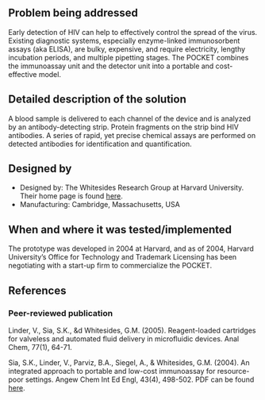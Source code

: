 {{Medical Device
|Health Topic=HIV/AIDS
|Classification=Diagnosis
|Scope=Prototype
|Location=Africa, Asia, South America
|Image=Pocket.png
}}
==Problem being addressed==
Early detection of HIV can help to effectively control the spread of the virus. Existing diagnostic systems, especially enzyme-linked immunosorbent assays (aka ELISA), are bulky, expensive, and require electricity, lengthy incubation periods, and multiple pipetting stages.  The POCKET combines the immunoassay unit and the detector unit into a portable and cost-effective model.

==Detailed description of the solution==
A blood sample is delivered to each channel of the device and is analyzed by an antibody-detecting strip. Protein fragments on the strip bind HIV antibodies. A series of rapid, yet precise chemical assays are performed on detected antibodies for identification and quantification.

==Designed by==
*Designed by: The Whitesides Research Group at Harvard University.  Their home page is found [http://gmwgroup.harvard.edu/index.php here].
*Manufacturing: Cambridge, Massachusetts, USA

==When and where it was tested/implemented ==
The prototype was developed in 2004 at Harvard, and as of 2004, Harvard University’s Office for Technology and Trademark Licensing has been negotiating with a start-up firm to commercialize the POCKET.

==References==
===Peer-reviewed publication===
Linder, V., Sia, S.K., &d Whitesides, G.M.  (2005). Reagent-loaded cartridges for valveless and automated fluid delivery in microfluidic devices. Anal Chem, 77(1), 64-71.

Sia, S.K., Linder, V., Parviz, B.A., Siegel, A., & Whitesides, G.M. (2004). An integrated approach to portable and low-cost immunoassay for resource-poor settings. Angew Chem Int Ed Engl,  43(4), 498-502. PDF can be found [http://gmwgroup.harvard.edu/pubs/pdf/889.pdf here].